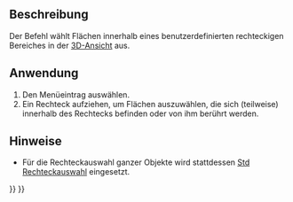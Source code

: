 <languages/>

{{Docnav/de
|[[Part_Export/de|Export]]
|[[Part_ShapeFromMesh/de|FormAusNetz]]
|[[Part_Workbench/de|Part Arbeitsbereich]]
|IconL=Part_Export.svg
|IconR=Part_ShapeFromMesh.svg
|IconC=Workbench_Part.svg
}}

{{GuiCommand/de
|Name=Part BoxSelection
|Name/de=Part Rechteckauswahl
|MenuLocation=Part → Rechteckauswahl
|Workbenches=[[Part_Workbench/de|Part]]
|Version=0.18
|SeeAlso=[[Std_BoxSelection/de|Std Rechteckauswahl]], [[Std_BoxElementSelection/de|Std RechteckElementauswahl]]
}}

<span id="Description"></span>
==Beschreibung==

Der Befehl {{Button|[[Image:Part_BoxSelection.svg|24px]] [[Part_BoxSelection/de|Part Rechteckauswahl]]}} wählt Flächen innerhalb eines benutzerdefinierten rechteckigen Bereiches in der [[3D_view/de|3D-Ansicht]] aus.

<span id="Usage"></span>
==Anwendung== 

# Den Menüeintrag {{MenuCommand|Part → [[Image:Part_BoxSelection.svg|16px]] Rechteckauswahl}} auswählen.
# Ein Rechteck aufziehen, um Flächen auszuwählen, die sich (teilweise) innerhalb des Rechtecks befinden oder von ihm berührt werden.

<span id="Notes"></span>
==Hinweise==

* Für die Rechteckauswahl ganzer Objekte wird stattdessen [[Std BoxSelection|Std Rechteckauswahl]] eingesetzt.


{{Docnav/de
|[[Part_Export/de|Export]]
|[[Part_ShapeFromMesh/de|FormAusNetz]]
|[[Part_Workbench/de|Part Arbeitsbereich]]
|IconL=Part_Export.svg
|IconR=Part_ShapeFromMesh.svg
|IconC=Workbench_Part.svg
}}

{{Part_Tools_navi{{#translation:}}}}
{{Userdocnavi{{#translation:}}}}